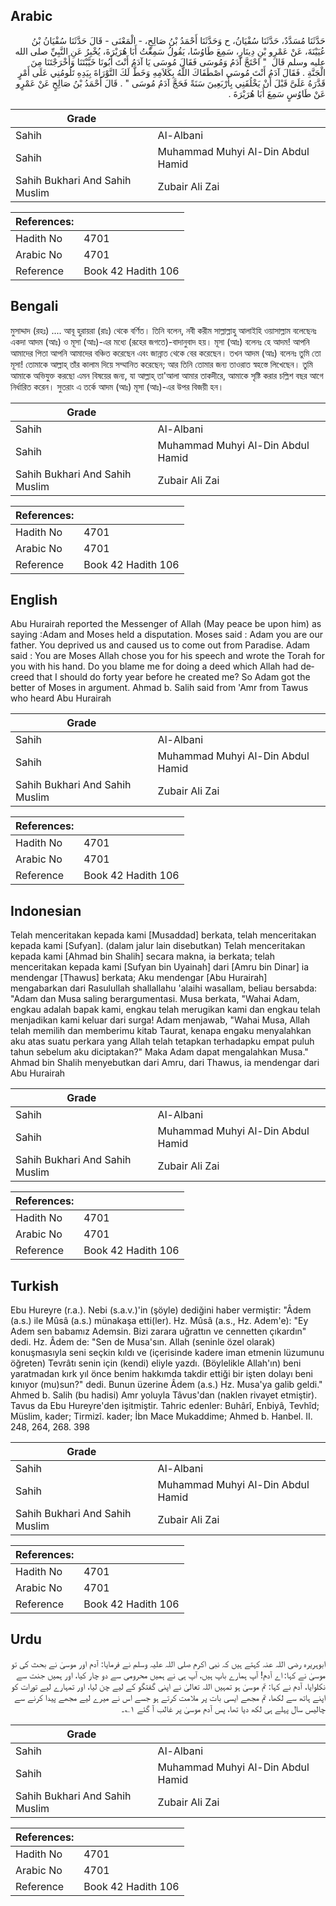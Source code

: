 ## Arabic


<div dir="rtl" lang="ar" style={{fontSize:'larger',backgroundColor:'#f8f9fa',padding:20}}>
حَدَّثَنَا مُسَدَّدٌ، حَدَّثَنَا سُفْيَانُ، ح وَحَدَّثَنَا أَحْمَدُ بْنُ صَالِحٍ، - الْمَعْنَى - قَالَ حَدَّثَنَا سُفْيَانُ بْنُ عُيَيْنَةَ، عَنْ عَمْرِو بْنِ دِينَارٍ، سَمِعَ طَاوُسًا، يَقُولُ سَمِعْتُ أَبَا هُرَيْرَةَ، يُخْبِرُ عَنِ النَّبِيِّ صلى الله عليه وسلم قَالَ ‏ "‏ احْتَجَّ آدَمُ وَمُوسَى فَقَالَ مُوسَى يَا آدَمُ أَنْتَ أَبُونَا خَيَّبْتَنَا وَأَخْرَجْتَنَا مِنَ الْجَنَّةِ ‏.‏ فَقَالَ آدَمُ أَنْتَ مُوسَى اصْطَفَاكَ اللَّهُ بِكَلاَمِهِ وَخَطَّ لَكَ التَّوْرَاةَ بِيَدِهِ تَلُومُنِي عَلَى أَمْرٍ قَدَّرَهُ عَلَىَّ قَبْلَ أَنْ يَخْلُقَنِي بِأَرْبَعِينَ سَنَةً فَحَجَّ آدَمُ مُوسَى ‏"‏ ‏.‏ قَالَ أَحْمَدُ بْنُ صَالِحٍ عَنْ عَمْرٍو عَنْ طَاوُسٍ سَمِعَ أَبَا هُرَيْرَةَ ‏.‏
</div>
<div style={{backgroundColor:'#f8f9fa',padding:20, marginBottom: 10}}><table> <thead> <tr> <th>Grade</th> <th></th> </tr> </thead> <tbody> <tr><td>Sahih</td><td>Al-Albani</td></tr><tr><td>Sahih</td><td>Muhammad Muhyi Al-Din Abdul Hamid</td></tr><tr><td>Sahih Bukhari And Sahih Muslim</td><td>Zubair Ali Zai</td></tr></tbody></table><table> <thead> <tr> <th>References:</th> <th></th> </tr> </thead> <tbody><tr><td>Hadith No</td><td>4701</td></tr><tr><td>Arabic No</td><td>4701</td></tr><tr><td>Reference</td><td>Book 42 Hadith 106</td></tr></tbody></table></div>

## Bengali


<div dir="ltr" lang="bn" style={{fontSize:'larger',backgroundColor:'#f8f9fa',padding:20}}>
মুসাদ্দাদ (রহঃ) .... আবূ হুরায়রা (রাঃ) থেকে বর্ণিত। তিনি বলেন, নবী করীম সাল্লাল্লাহু আলাইহি ওয়াসাল্লাম বলেছেনঃ একদা আদম (আঃ) ও মূসা (আঃ)-এর মধ্যে (রূহের জগতে)-বাদানুবাদ হয়। মূসা (আঃ) বলেনঃ হে আদম! আপনি আমাদের পিতা আপনি আমাদের বঞ্চিত করেছেন এবং জান্নাত থেকে বের করেছেন। তখন আদম (আঃ) বলেনঃ তুমি তো মূসা! তোমাকে আল্লাহ্‌ তাঁর কালাম দিয়ে সম্মানিত করেছেন; আর তিনি তোমার জন্য তাওরাত স্বহস্তে লিখেছেন। তুমি আমাকে অভিযুক্ত করছো এমন বিষয়ের জন্য, যা আল্লাহ্‌ তা'আলা আমার তাকদীরে, আমাকে সৃষ্টি করার চল্লিশ বছর আগে নির্ধারিত করেন। সুতরাং এ তর্কে আদম (আঃ) মূসা (আঃ)-এর উপর বিজয়ী হন।
</div>
<div style={{backgroundColor:'#f8f9fa',padding:20, marginBottom: 10}}><table> <thead> <tr> <th>Grade</th> <th></th> </tr> </thead> <tbody> <tr><td>Sahih</td><td>Al-Albani</td></tr><tr><td>Sahih</td><td>Muhammad Muhyi Al-Din Abdul Hamid</td></tr><tr><td>Sahih Bukhari And Sahih Muslim</td><td>Zubair Ali Zai</td></tr></tbody></table><table> <thead> <tr> <th>References:</th> <th></th> </tr> </thead> <tbody><tr><td>Hadith No</td><td>4701</td></tr><tr><td>Arabic No</td><td>4701</td></tr><tr><td>Reference</td><td>Book 42 Hadith 106</td></tr></tbody></table></div>

## English


<div dir="ltr" lang="en" style={{fontSize:'larger',backgroundColor:'#f8f9fa',padding:20}}>
Abu Hurairah reported the Messenger of Allah (May peace be upon him) as saying :Adam and Moses held a disputation. Moses said : Adam you are our father. You deprived us and caused us to come out from Paradise. Adam said : You are Moses Allah chose you for his speech and wrote the Torah for you with his hand. Do you blame me for doing a deed which Allah had decreed that I should do forty year before he created me? So Adam got the better of Moses in argument. Ahmad b. Salih said from 'Amr from Tawus who heard Abu Hurairah
</div>
<div style={{backgroundColor:'#f8f9fa',padding:20, marginBottom: 10}}><table> <thead> <tr> <th>Grade</th> <th></th> </tr> </thead> <tbody> <tr><td>Sahih</td><td>Al-Albani</td></tr><tr><td>Sahih</td><td>Muhammad Muhyi Al-Din Abdul Hamid</td></tr><tr><td>Sahih Bukhari And Sahih Muslim</td><td>Zubair Ali Zai</td></tr></tbody></table><table> <thead> <tr> <th>References:</th> <th></th> </tr> </thead> <tbody><tr><td>Hadith No</td><td>4701</td></tr><tr><td>Arabic No</td><td>4701</td></tr><tr><td>Reference</td><td>Book 42 Hadith 106</td></tr></tbody></table></div>

## Indonesian


<div dir="ltr" lang="id" style={{fontSize:'larger',backgroundColor:'#f8f9fa',padding:20}}>
Telah menceritakan kepada kami [Musaddad] berkata, telah menceritakan kepada kami [Sufyan]. (dalam jalur lain disebutkan) Telah menceritakan kepada kami [Ahmad bin Shalih] secara makna, ia berkata; telah menceritakan kepada kami [Sufyan bin Uyainah] dari [Amru bin Dinar] ia mendengar [Thawus] berkata; Aku mendengar [Abu Hurairah] mengabarkan dari Rasulullah shallallahu 'alaihi wasallam, beliau bersabda: "Adam dan Musa saling berargumentasi. Musa berkata, "Wahai Adam, engkau adalah bapak kami, engkau telah merugikan kami dan engkau telah menjadikan kami keluar dari surga! Adam menjawab, "Wahai Musa, Allah telah memilih dan memberimu kitab Taurat, kenapa engaku menyalahkan aku atas suatu perkara yang Allah telah tetapkan terhadapku empat puluh tahun sebelum aku diciptakan?" Maka Adam dapat mengalahkan Musa." Ahmad bin Shalih menyebutkan dari Amru, dari Thawus, ia mendengar dari Abu Hurairah
</div>
<div style={{backgroundColor:'#f8f9fa',padding:20, marginBottom: 10}}><table> <thead> <tr> <th>Grade</th> <th></th> </tr> </thead> <tbody> <tr><td>Sahih</td><td>Al-Albani</td></tr><tr><td>Sahih</td><td>Muhammad Muhyi Al-Din Abdul Hamid</td></tr><tr><td>Sahih Bukhari And Sahih Muslim</td><td>Zubair Ali Zai</td></tr></tbody></table><table> <thead> <tr> <th>References:</th> <th></th> </tr> </thead> <tbody><tr><td>Hadith No</td><td>4701</td></tr><tr><td>Arabic No</td><td>4701</td></tr><tr><td>Reference</td><td>Book 42 Hadith 106</td></tr></tbody></table></div>

## Turkish


<div dir="ltr" lang="tr" style={{fontSize:'larger',backgroundColor:'#f8f9fa',padding:20}}>
Ebu Hureyre (r.a.). Nebi (s.a.v.)'in (şöyle) dediğini haber vermiştir: "Âdem (a.s.) ile Mûsâ (a.s.) münakaşa etti(ler). Hz. Mûsâ (a.s., Hz. Adem'e): "Ey Adem sen babamız Ademsin. Bizi zarara uğrattın ve cennetten çıkardın" dedi. Hz. Âdem de: "Sen de Musa'sın. Allah (seninle özel olarak) konuşmasıyla seni seçkin kıldı ve (içerisinde kadere iman etmenin lüzumunu öğreten) Tevrâtı senin için (kendi) eliyle yazdı. (Böylelikle Allah'ın) beni yaratmadan kırk yıl önce benim hakkımda takdir ettiği bir işten dolayı beni kınıyor (mu)sun?" dedi. Bunun üzerine Âdem (a.s.) Hz. Musa'ya galib geldi." Ahmed b. Salih (bu hadisi) Amr yoluyla Tâvus'dan (naklen rivayet etmiştir). Tavus da Ebu Hureyre'den işitmiştir. Tahric edenler: Buhârî, Enbiyâ, Tevhîd; Müslim, kader; Tirmizî. kader; İbn Mace Mukaddime; Ahmed b. Hanbel. II. 248, 264, 268. 398
</div>
<div style={{backgroundColor:'#f8f9fa',padding:20, marginBottom: 10}}><table> <thead> <tr> <th>Grade</th> <th></th> </tr> </thead> <tbody> <tr><td>Sahih</td><td>Al-Albani</td></tr><tr><td>Sahih</td><td>Muhammad Muhyi Al-Din Abdul Hamid</td></tr><tr><td>Sahih Bukhari And Sahih Muslim</td><td>Zubair Ali Zai</td></tr></tbody></table><table> <thead> <tr> <th>References:</th> <th></th> </tr> </thead> <tbody><tr><td>Hadith No</td><td>4701</td></tr><tr><td>Arabic No</td><td>4701</td></tr><tr><td>Reference</td><td>Book 42 Hadith 106</td></tr></tbody></table></div>

## Urdu


<div dir="rtl" lang="ur" style={{fontSize:'larger',backgroundColor:'#f8f9fa',padding:20}}>
ابوہریرہ رضی اللہ عنہ کہتے ہیں کہ نبی اکرم صلی اللہ علیہ وسلم نے فرمایا: آدم اور موسیٰ نے بحث کی تو موسیٰ نے کہا: اے آدم! آپ ہمارے باپ ہیں، آپ ہی نے ہمیں محرومی سے دو چار کیا، اور ہمیں جنت سے نکلوایا، آدم نے کہا: تم موسیٰ ہو تمہیں اللہ تعالیٰ نے اپنی گفتگو کے لیے چن لیا، اور تمہارے لیے تورات کو اپنے ہاتھ سے لکھا، تم مجھے ایسی بات پر ملامت کرتے ہو جسے اس نے میرے لیے مجھے پیدا کرنے سے چالیس سال پہلے ہی لکھ دیا تھا، پس آدم موسیٰ پر غالب آ گئے ۱؎۔
</div>
<div style={{backgroundColor:'#f8f9fa',padding:20, marginBottom: 10}}><table> <thead> <tr> <th>Grade</th> <th></th> </tr> </thead> <tbody> <tr><td>Sahih</td><td>Al-Albani</td></tr><tr><td>Sahih</td><td>Muhammad Muhyi Al-Din Abdul Hamid</td></tr><tr><td>Sahih Bukhari And Sahih Muslim</td><td>Zubair Ali Zai</td></tr></tbody></table><table> <thead> <tr> <th>References:</th> <th></th> </tr> </thead> <tbody><tr><td>Hadith No</td><td>4701</td></tr><tr><td>Arabic No</td><td>4701</td></tr><tr><td>Reference</td><td>Book 42 Hadith 106</td></tr></tbody></table></div>